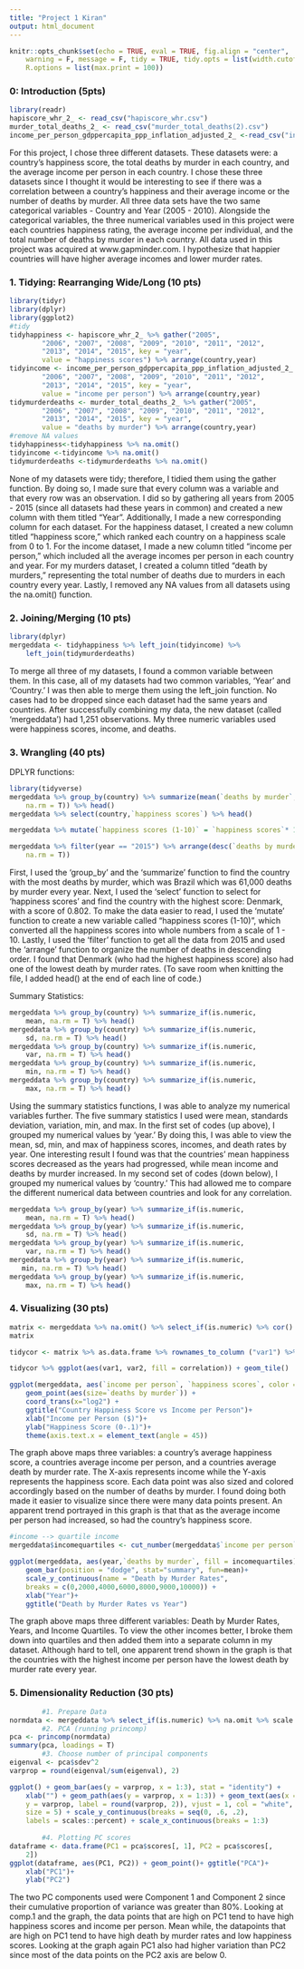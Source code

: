```yaml
---
title: "Project 1 Kiran"
output: html_document
---
```

```r
knitr::opts_chunk$set(echo = TRUE, eval = TRUE, fig.align = "center", 
    warning = F, message = F, tidy = TRUE, tidy.opts = list(width.cutoff = 60), 
    R.options = list(max.print = 100))
```

### 0: Introduction (5pts)
```r
library(readr)
hapiscore_whr_2_ <- read_csv("hapiscore_whr.csv")
murder_total_deaths_2_ <- read_csv("murder_total_deaths(2).csv")
income_per_person_gdppercapita_ppp_inflation_adjusted_2_ <-read_csv("income_per_person_gdppercapita_ppp_inflation_adjusted_2.csv")
```
For this project, I chose three different datasets. These datasets were: a country’s happiness score, the total deaths by murder in each country, and the average income per person in each country. I chose these three datasets since I thought it would be interesting to see if there was a correlation between a country’s happiness and their average income or the number of deaths by murder. All three data sets have the two same categorical variables - Country and Year (2005 - 2010). Alongside the categorical variables, the three numerical variables used in this project were each countries happiness rating, the average income per individual, and the total number of deaths by murder in each country. All data used in this project was acquired at www.gapminder.com. I hypothesize that happier countries will have higher average incomes and lower murder rates. 

### 1. Tidying: Rearranging Wide/Long (10 pts)
```r
library(tidyr)
library(dplyr)
library(ggplot2)
#tidy
tidyhappiness <- hapiscore_whr_2_ %>% gather("2005", 
        "2006", "2007", "2008", "2009", "2010", "2011", "2012", 
        "2013", "2014", "2015", key = "year", 
        value = "happiness scores") %>% arrange(country,year)
tidyincome <- income_per_person_gdppercapita_ppp_inflation_adjusted_2_ %>% gather("2005", 
        "2006", "2007", "2008", "2009", "2010", "2011", "2012", 
        "2013", "2014", "2015", key = "year", 
        value = "income per person") %>% arrange(country,year)
tidymurderdeaths <- murder_total_deaths_2_ %>% gather("2005", 
        "2006", "2007", "2008", "2009", "2010", "2011", "2012", 
        "2013", "2014", "2015", key = "year", 
        value = "deaths by murder") %>% arrange(country,year)
#remove NA values
tidyhappiness<-tidyhappiness %>% na.omit() 
tidyincome <-tidyincome %>% na.omit() 
tidymurderdeaths <-tidymurderdeaths %>% na.omit() 
```
None of my datasets were tidy; therefore, I tidied them using the gather function. By doing so, I made sure that every column was a variable and that every row was an observation. I did so by gathering all years from 2005 - 2015 (since all datasets had these years in common) and created a new column with them titled “Year”. Additionally, I made a new corresponding column for each dataset. For the happiness dataset, I created a new column titled “happiness score,” which ranked each country on a happiness scale from 0 to 1. For the income dataset, I made a new column titled “income per person,” which included all the average incomes per person in each country and year. For my murders dataset, I created a column titled “death by murders,” representing the total number of deaths due to murders in each country every year. Lastly, I removed any NA values from all datasets using the na.omit() function. 

### 2. Joining/Merging (10 pts)
```r
library(dplyr)
mergeddata <- tidyhappiness %>% left_join(tidyincome) %>% 
    left_join(tidymurderdeaths)
```
To merge all three of my datasets, I found a common variable between them. In this case, all of my datasets had two common variables, ‘Year’ and ‘Country.’ I was then able to merge them using the left_join function. No cases had to be dropped since each dataset had the same years and countries. After successfully combining my data, the new dataset (called ‘mergeddata’) had 1,251 observations. My three numeric variables used were happiness scores, income, and deaths. 

### 3. Wrangling (40 pts)

DPLYR functions:
```r
library(tidyverse)
mergeddata %>% group_by(country) %>% summarize(mean(`deaths by murder`, 
    na.rm = T)) %>% head()
mergeddata %>% select(country,`happiness scores`) %>% head()

mergeddata %>% mutate(`happiness scores (1-10)` = `happiness scores`* 10) %>% head()

mergeddata %>% filter(year == "2015") %>% arrange(desc(`deaths by murder`, 
    na.rm = T))
```

First, I used the ‘group_by’ and the ‘summarize’ function to find the country with the most deaths by murder, which was Brazil which was 61,000 deaths by murder every year. Next, I used the ‘select’ function to select for ‘happiness scores’ and find the country with the highest score: Denmark, with a score of 0.802. To make the data easier to read, I used the ‘mutate’ function to create a new variable called “happiness scores (1-10)”, which converted all the happiness scores into whole numbers from a scale of 1 - 10. Lastly, I used the ‘filter’ function to get all the data from 2015 and used the ‘arrange’ function to organize the number of deaths in descending order. I found that Denmark (who had the highest happiness score) also had one of the lowest death by murder rates. (To save room when knitting the file, I added head() at the end of each line of code.)

Summary Statistics:
```r
mergeddata %>% group_by(country) %>% summarize_if(is.numeric,
    mean, na.rm = T) %>% head()
mergeddata %>% group_by(country) %>% summarize_if(is.numeric,
    sd, na.rm = T) %>% head()
mergeddata %>% group_by(country) %>% summarize_if(is.numeric,
    var, na.rm = T) %>% head()
mergeddata %>% group_by(country) %>% summarize_if(is.numeric,
    min, na.rm = T) %>% head()
mergeddata %>% group_by(country) %>% summarize_if(is.numeric,
    max, na.rm = T) %>% head()
```
Using the summary statistics functions, I was able to analyze my numerical variables further. The five summary statistics I used were mean, standards deviation, variation, min, and max. In the first set of codes (up above), I grouped my numerical values by ‘year.’ By doing this, I was able to view the mean, sd, min, and max of happiness scores, incomes, and death rates by year. One interesting result I found was that the countries’ mean happiness scores decreased as the years had progressed, while mean income and deaths by murder increased. In my second set of codes (down below), I grouped my numerical values by ‘country.’ This had allowed me to compare the different numerical data between countries and look for any correlation. 
```r
mergeddata %>% group_by(year) %>% summarize_if(is.numeric,
    mean, na.rm = T) %>% head()
mergeddata %>% group_by(year) %>% summarize_if(is.numeric,
    sd, na.rm = T) %>% head()
mergeddata %>% group_by(year) %>% summarize_if(is.numeric,
    var, na.rm = T) %>% head()
mergeddata %>% group_by(year) %>% summarize_if(is.numeric,
   min, na.rm = T) %>% head()
mergeddata %>% group_by(year) %>% summarize_if(is.numeric,
    max, na.rm = T) %>% head()
```

### 4. Visualizing (30 pts)
```r
matrix <- mergeddata %>% na.omit() %>% select_if(is.numeric) %>% cor()
matrix

tidycor <- matrix %>% as.data.frame %>% rownames_to_column ("var1") %>% pivot_longer(-1, names_to="var2", values_to="correlation")

tidycor %>% ggplot(aes(var1, var2, fill = correlation)) + geom_tile() 
```


```r
ggplot(mergeddata, aes(`income per person`, `happiness scores`, color = `deaths by murder`)) + 
    geom_point(aes(size=`deaths by murder`)) + 
    coord_trans(x="log2") +
    ggtitle("Country Happiness Score vs Income per Person")+
    xlab("Income per Person ($)")+
    ylab("Happiness Score (0-.1)")+
    theme(axis.text.x = element_text(angle = 45))

```
The graph above maps three variables: a country's average happiness score, a countries average income per person, and a countries average death by murder rate. The X-axis represents income while the Y-axis represents the happiness score. Each data point was also sized and colored accordingly based on the number of deaths by murder. I found doing both made it easier to visualize since there were many data points present. An apparent trend portrayed in this graph is that that as the average income per person had increased, so had the country's happiness score.

```r
#income --> quartile income
mergeddata$incomequartiles <- cut_number(mergeddata$`income per person`, n=4, labels= c("1st quartile", "2nd quartile", "3rd quartile", "4th quartile"))

ggplot(mergeddata, aes(year,`deaths by murder`, fill = incomequartiles))+
    geom_bar(position = "dodge", stat="summary", fun=mean)+
    scale_y_continuous(name = "Death by Murder Rates", 
    breaks = c(0,2000,4000,6000,8000,9000,10000)) +
    xlab("Year")+
    ggtitle("Death by Murder Rates vs Year")
```
 The graph above maps three different variables: Death by Murder Rates, Years, and Income Quartiles. To view the other incomes better, I broke them down into quartiles and then added them into a separate column in my dataset. Although hard to tell, one apparent trend shown in the graph is that the countries with the highest income per person have the lowest death by murder rate every year.
 

### 5. Dimensionality Reduction (30 pts)

```r
        #1. Prepare Data
normdata <- mergeddata %>% select_if(is.numeric) %>% na.omit %>% scale
        #2. PCA (running princomp)
pca <- princomp(normdata)
summary(pca, loadings = T)
        #3. Choose number of principal components
eigenval <- pca$sdev^2
varprop = round(eigenval/sum(eigenval), 2)

ggplot() + geom_bar(aes(y = varprop, x = 1:3), stat = "identity") + 
    xlab("") + geom_path(aes(y = varprop, x = 1:3)) + geom_text(aes(x = 1:3, 
    y = varprop, label = round(varprop, 2)), vjust = 1, col = "white", 
    size = 5) + scale_y_continuous(breaks = seq(0, .6, .2), 
    labels = scales::percent) + scale_x_continuous(breaks = 1:3)
   
        #4. Plotting PC scores
dataframe <- data.frame(PC1 = pca$scores[, 1], PC2 = pca$scores[, 
    2])
ggplot(dataframe, aes(PC1, PC2)) + geom_point()+ ggtitle("PCA")+
    xlab("PC1")+
    ylab("PC2")


```

The two PC components used were Component 1 and Component 2 since their cumulative proportion of variance was greater than 80%. Looking at comp.1 and the graph, the data points that are high on PC1 tend to have high happiness scores and income per person. Mean while, the datapoints that are high on PC1 tend to have high death by murder rates and low happiness scores. Looking at the graph again PC1 also had higher variation than PC2 since most of the data points on the PC2 axis are below 0. 









